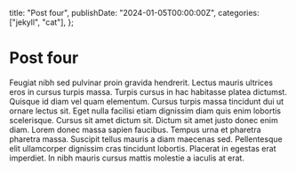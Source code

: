   title: "Post four",
  publishDate: "2024-01-05T00:00:00Z",
  categories: ["jekyll", "cat"],
};

# Post four

Feugiat nibh sed pulvinar proin gravida hendrerit. Lectus mauris ultrices eros in cursus turpis massa. Turpis cursus in hac habitasse platea dictumst. Quisque id diam vel quam elementum. Cursus turpis massa tincidunt dui ut ornare lectus sit. Eget nulla facilisi etiam dignissim diam quis enim lobortis scelerisque. Cursus sit amet dictum sit. Dictum sit amet justo donec enim diam. Lorem donec massa sapien faucibus. Tempus urna et pharetra pharetra massa. Suscipit tellus mauris a diam maecenas sed. Pellentesque elit ullamcorper dignissim cras tincidunt lobortis. Placerat in egestas erat imperdiet. In nibh mauris cursus mattis molestie a iaculis at erat.